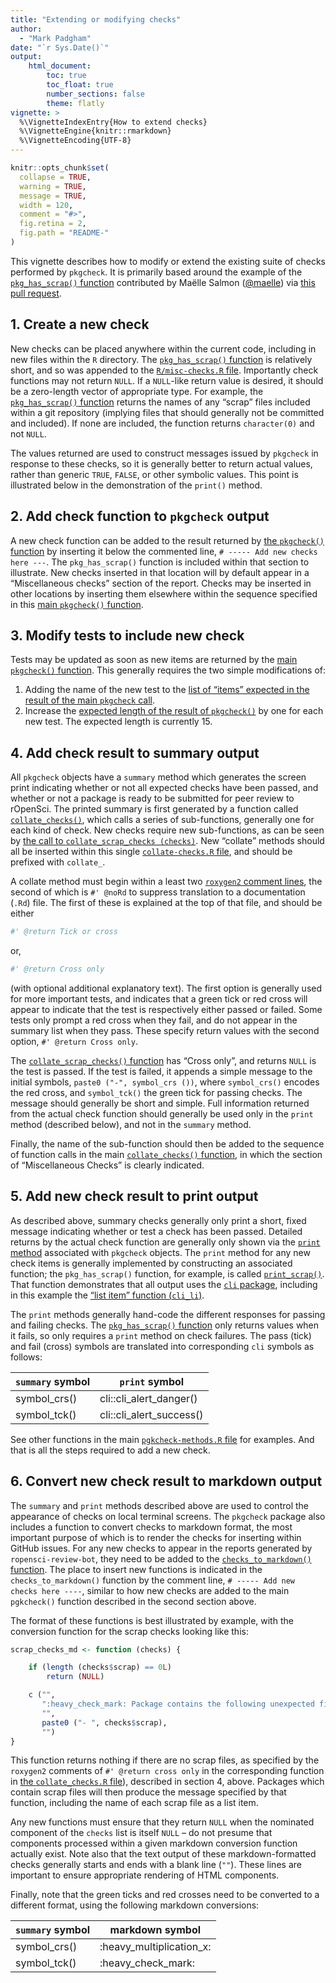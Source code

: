 ```yaml
---
title: "Extending or modifying checks"
author: 
  - "Mark Padgham"
date: "`r Sys.Date()`"
output: 
    html_document:
        toc: true
        toc_float: true
        number_sections: false
        theme: flatly
vignette: >
  %\VignetteIndexEntry{How to extend checks}
  %\VignetteEngine{knitr::rmarkdown}
  %\VignetteEncoding{UTF-8}
---
```


```r
knitr::opts_chunk$set(
  collapse = TRUE,
  warning = TRUE,
  message = TRUE,
  width = 120,
  comment = "#>",
  fig.retina = 2,
  fig.path = "README-"
)
```

This vignette describes how to modify or extend the existing suite of checks
performed by `pkgcheck`. It is primarily based around the example of the
[`pkg_has_scrap()`
function](https://github.com/ropensci-review-tools/pkgcheck/blob/d02dcb630e5f38f599b6186580001510ffc5b314/R/misc-checks.R#L347-L368)
contributed by Maëlle Salmon ([\@maelle](https://github.com/maelle)) via [this
pull request](https://github.com/ropensci-review-tools/pkgcheck/pull/27).

## 1. Create a new check

New checks can be placed anywhere within the current code, including in new
files within the `R` directory. The [`pkg_has_scrap()`
function](https://github.com/ropensci-review-tools/pkgcheck/blob/d02dcb630e5f38f599b6186580001510ffc5b314/R/misc-checks.R#L347-L368)
is relatively short, and so was appended to the [`R/misc-checks.R`
file](https://github.com/ropensci-review-tools/pkgcheck/blob/main/R/misc-checks.R).
Importantly check functions may not return `NULL`. If a `NULL`-like return
value is desired, it should be a zero-length vector of appropriate type. For
example, the [`pkg_has_scrap()`
function](https://github.com/ropensci-review-tools/pkgcheck/blob/d02dcb630e5f38f599b6186580001510ffc5b314/R/misc-checks.R#L347-L368)
returns the names of any "scrap" files included within a git repository
(implying files that should generally not be committed and included). If none
are included, the function returns `character(0)` and not `NULL`.

The values returned are used to construct messages issued by `pkgcheck` in
response to these checks, so it is generally better to return actual values,
rather than generic `TRUE`, `FALSE`, or other symbolic values. This point is
illustrated below in the demonstration of the `print()` method.


## 2. Add check function to `pkgcheck` output

A new check function can be added to the result returned by [the `pkgcheck()`
function](https://github.com/ropensci-review-tools/pkgcheck/blob/main/R/pkgcheck-fn.R)
by inserting it below the commented line, `# ----- Add new checks here ---`.
The `pkg_has_scrap()` function is included within that section to illustrate.
New checks inserted in that location will by default appear in a "Miscellaneous
checks" section of the report. Checks may be inserted in other locations by
inserting them elsewhere within the sequence specified in this [main
`pkgcheck()`
function](https://github.com/ropensci-review-tools/pkgcheck/blob/main/R/pkgcheck-fn.R).

## 3. Modify tests to include new check

Tests may be updated as soon as new items are returned by the [main
`pkgcheck()`
function](https://github.com/ropensci-review-tools/pkgcheck/blob/main/R/pkgcheck-fn.R).
This generally requires the two simple modifications of:

1. Adding the name of the new test to the [list of "items" expected in the
   result of the main `pkgcheck`
   call](https://github.com/ropensci-review-tools/pkgcheck/blob/a3507752b00b2206aee34ecbe99424d4cadb59f8/tests/testthat/test-pkgcheck.R#L19-L33).
2. Increase the [expected length of the result of
   `pkgcheck()`](https://github.com/ropensci-review-tools/pkgcheck/blob/a3507752b00b2206aee34ecbe99424d4cadb59f8/tests/testthat/test-bg.R#L29)
   by one for each new test. The expected length is currently 15.

## 4. Add check result to summary output

All `pkgcheck` objects have a `summary` method which generates the screen print
indicating whether or not all expected checks have been passed, and whether or
not a package is ready to be submitted for peer review to rOpenSci. The printed
summary is first generated by a function called
[`collate_checks()`](https://github.com/ropensci-review-tools/pkgcheck/blob/main/R/collate-checks.R),
which calls a series of sub-functions, generally one for each kind of check.
New checks require new sub-functions, as can be seen by [the call to
`collate_scrap_checks
(checks)`](https://github.com/ropensci-review-tools/pkgcheck/blob/a3507752b00b2206aee34ecbe99424d4cadb59f8/R/collate-checks.R#L29).
New "collate" methods should all be inserted within this single
[`collate-checks.R`
file](https://github.com/ropensci-review-tools/pkgcheck/blob/main/R/collate-checks.R),
and should be prefixed with `collate_`.

A collate method must begin within a least two [`roxygen2` comment
lines](https://roxygen2.r-lib.org), the second of which is `#' @noRd` to
suppress translation to a documentation (`.Rd`) file. The first of these is
explained at the top of that file, and should be either 
```r
#' @return Tick or cross
```
or,
```r
#' @return Cross only
```
(with optional additional explanatory text). The first option is generally used
for more important tests, and indicates that a green tick or red cross will
appear to indicate that the test is respectively either passed or failed. Some
tests only prompt a red cross when they fail, and do not appear in the summary
list when they pass. These specify return values with the second option, `#'
@return Cross only`.

The [`collate_scrap_checks()`
function](https://github.com/ropensci-review-tools/pkgcheck/blob/a3507752b00b2206aee34ecbe99424d4cadb59f8/R/collate-checks.R#L310-L323)
has "Cross only", and returns `NULL` is the test is passed. If the test is
failed, it appends a simple message to the initial symbols, `paste0 ("-",
symbol_crs ())`, where `symbol_crs()` encodes the red cross, and `symbol_tck()`
the green tick for passing checks. The message should generally be short and
simple. Full information returned from the actual check function should
generally be used only in the `print` method (described  below), and not in the
`summary` method.

Finally, the name of the sub-function should then be added to the sequence of
function calls in the main [`collate_checks()`
function](https://github.com/ropensci-review-tools/pkgcheck/blob/main/R/collate-checks.R),
in which the section of "Miscellaneous Checks" is clearly indicated.


## 5. Add new check result to print output

As described above, summary checks generally only print a short, fixed message
indicating whether or test a check has been passed. Detailed returns by the
actual check function are generally only shown via the [`print`
method](https://github.com/ropensci-review-tools/pkgcheck/blob/main/R/pkgcheck-methods.R)
associated with `pkgcheck` objects. The `print` method for any new check items
is generally implemented by constructing an associated function; the
`pkg_has_scrap()` function, for example, is called
[`print_scrap()`](https://github.com/ropensci-review-tools/pkgcheck/blob/a3507752b00b2206aee34ecbe99424d4cadb59f8/R/pkgcheck-methods.R#L183-L192).
That function demonstrates that all output uses the [`cli`
package](https://cli.r-lib.org), including in this example the ["list item"
function (`cli_li`)](https://cli.r-lib.org/reference/cli_li.html).

The `print` methods generally hand-code the different responses for passing and
failing checks. The [`pkg_has_scrap()`
function](https://github.com/ropensci-review-tools/pkgcheck/blob/d02dcb630e5f38f599b6186580001510ffc5b314/R/misc-checks.R#L347-L368)
only returns values when it fails, so only requires a `print` method on check
failures. The pass (tick) and fail (cross) symbols are translated into
corresponding `cli` symbols as follows:

`summary` symbol | `print` symbol
--- | ---
symbol_crs() | cli::cli_alert_danger()
symbol_tck() | cli::cli_alert_success()

See other functions in the main [`pgkcheck-methods.R`
file](https://github.com/ropensci-review-tools/pkgcheck/blob/main/R/pkgcheck-methods.R)
for examples. And that is all the steps required to add a new check.

## 6. Convert new check result to markdown output

The `summary` and `print` methods described above are used to control the
appearance of checks on local terminal screens. The `pkgcheck` package also
includes a function to convert checks to markdown format, the most important
purpose of which is to render the checks for inserting within GitHub issues.
For any new checks to appear in the reports generated by `ropensci-review-bot`,
they need to be added to the [`checks_to_markdown()`
function](https://github.com/ropensci-review-tools/pkgcheck/blob/main/R/format-checks.R).
The place to insert new functions is indicated in the `checks_to_markdown()`
function by the comment line, `# ----- Add new checks here ----`, similar to
how new checks are added to the main `pgkcheck()` function described in the
second section above.

The format of these functions is best illustrated by example, with the
conversion function for the scrap checks looking like this:

```r
scrap_checks_md <- function (checks) {

    if (length (checks$scrap) == 0L)
        return (NULL)

    c ("",
       ":heavy_check_mark: Package contains the following unexpected files:",
       "",
       paste0 ("- ", checks$scrap),
       "")
}
```

This function returns nothing if there are no scrap files, as specified by the
`roxygen2` comments of `#' @return cross only` in the corresponding function in
[the `collate_checks.R`
file](https://github.com/ropensci-review-tools/pkgcheck/blob/main/R/collate-checks.R)),
described in section 4, above. Packages which contain scrap files will then
produce the message specified by that function, including the name of each
scrap file as a list item.

Any new functions must ensure that they return `NULL` when the nominated
component of the `checks` list is itself `NULL` -- do not presume that
components processed within a given markdown conversion function actually
exist. Note also that the text output of these markdown-formatted checks
generally starts and ends with a blank line (`""`). These lines are important
to ensure appropriate rendering of HTML components.

Finally, note that the green ticks and red crosses need to be converted to
a different format, using the following markdown conversions:

`summary` symbol | markdown symbol
--- | ---
symbol_crs() | :heavy_multiplication_x:
symbol_tck() | :heavy_check_mark:
